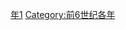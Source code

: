 {{Catnav|頁面分類|历史|歷史時代|年|前6世纪各年}}

{{catmore}}

[[Category:前590年代|年1]]
[[Category:前6世纪各年|Category:前6世纪各年]]